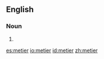 {{see|Metier}}
==English==

===Noun===
{{en-noun}}

# {{alternative spelling of|[[métier]]}}

[[es:metier]]
[[io:metier]]
[[id:metier]]
[[zh:metier]]